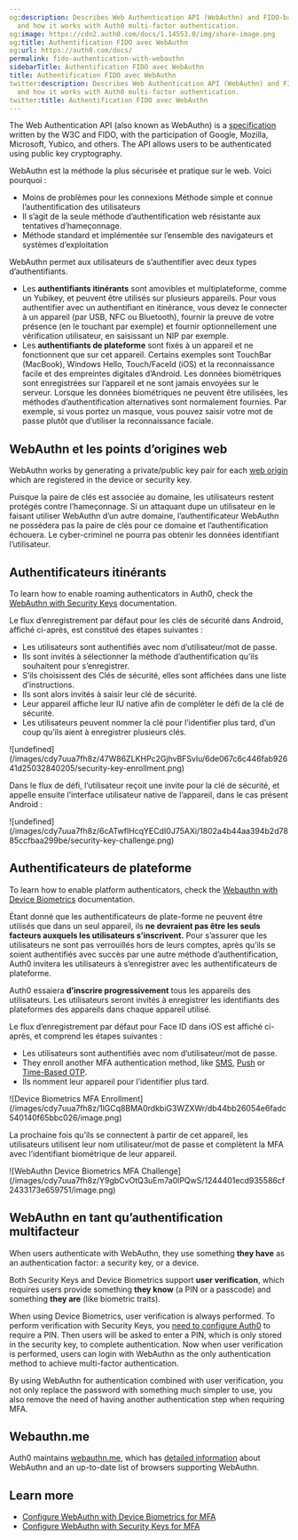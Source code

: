 ```yaml
---
og:description: Describes Web Authentication API (WebAuthn) and FIDO-based authentication
  and how it works with Auth0 multi-factor authentication.
og:image: https://cdn2.auth0.com/docs/1.14553.0/img/share-image.png
og:title: Authentification FIDO avec WebAuthn
og:url: https://auth0.com/docs/
permalink: fido-authentication-with-webauthn
sidebarTitle: Authentification FIDO avec WebAuthn
title: Authentification FIDO avec WebAuthn
twitter:description: Describes Web Authentication API (WebAuthn) and FIDO-based authentication
  and how it works with Auth0 multi-factor authentication.
twitter:title: Authentification FIDO avec WebAuthn
---
```


The Web Authentication API (also known as WebAuthn) is a [specification](https://www.w3.org/TR/webauthn/) written by the W3C and FIDO, with the participation of Google, Mozilla, Microsoft, Yubico, and others. The API allows users to be authenticated using public key cryptography.

WebAuthn est la méthode la plus sécurisée et pratique sur le web. Voici pourquoi :

* Moins de problèmes pour les connexions Méthode simple et connue l’authentification des utilisateurs
* Il s’agit de la seule méthode d’authentification web résistante aux tentatives d’hameçonnage.
* Méthode standard et implémentée sur l’ensemble des navigateurs et systèmes d’exploitation

WebAuthn permet aux utilisateurs de s’authentifier avec deux types d’authentifiants.

* Les **authentifiants itinérants** sont amovibles et multiplateforme, comme un Yubikey, et peuvent être utilisés sur plusieurs appareils. Pour vous authentifier avec un authentifiant en itinérance, vous devez le connecter à un appareil (par USB, NFC ou Bluetooth), fournir la preuve de votre présence (en le touchant par exemple) et fournir optionnellement une vérification utilisateur, en saisissant un NIP par exemple.
* Les **authentifiants de plateforme** sont fixés à un appareil et ne fonctionnent que sur cet appareil. Certains exemples sont TouchBar (MacBook), Windows Hello, Touch/FaceId (iOS) et la reconnaissance facile et des empreintes digitales d’Android. Les données biométriques sont enregistrées sur l’appareil et ne sont jamais envoyées sur le serveur. Lorsque les données biométriques ne peuvent être utilisées, les méthodes d’authentification alternatives sont normalement fournies. Par exemple, si vous portez un masque, vous pouvez saisir votre mot de passe plutôt que d’utiliser la reconnaissance faciale.

## WebAuthn et les points d’origines web

WebAuthn works by generating a private/public key pair for each [web origin](https://en.wikipedia.org/wiki/Same-origin_policy) which are registered in the device or security key.

Puisque la paire de clés est associée au domaine, les utilisateurs restent protégés contre l’hameçonnage. Si un attaquant dupe un utilisateur en le faisant utiliser WebAuthn d’un autre domaine, l’authentificateur WebAuthn ne possèdera pas la paire de clés pour ce domaine et l’authentification échouera. Le cyber-criminel ne pourra pas obtenir les données identifiant l’utilisateur.

## Authentificateurs itinérants

To learn how to enable roaming authenticators in Auth0, check the [WebAuthn with Security Keys](/docs/secure/multi-factor-authentication/fido-authentication-with-webauthn/configure-webauthn-security-keys-for-mfa) documentation.

Le flux d’enregistrement par défaut pour les clés de sécurité dans Android, affiché ci-après, est constitué des étapes suivantes :

* Les utilisateurs sont authentifiés avec nom d’utilisateur/mot de passe.
* Ils sont invités à sélectionner la méthode d’authentification qu’ils souhaitent pour s’enregistrer.
* S’ils choisissent des Clés de sécurité, elles sont affichées dans une liste d’instructions.
* Ils sont alors invités à saisir leur clé de sécurité.
* Leur appareil affiche leur IU native afin de compléter le défi de la clé de sécurité.
* Les utilisateurs peuvent nommer la clé pour l’identifier plus tard, d’un coup qu’ils aient à enregistrer plusieurs clés.

<Frame>![undefined](/images/cdy7uua7fh8z/47W86ZLKHPc2GjhvBFSvlu/6de067c6c446fab92641d25032840205/security-key-enrollment.png)</Frame>

Dans le flux de défi, l’utilisateur reçoit une invite pour la clé de sécurité, et appelle ensuite l’interface utilisateur native de l’appareil, dans le cas présent Android :

<Frame>![undefined](/images/cdy7uua7fh8z/6cATwflHcqYECdI0J75AXi/1802a4b44aa394b2d7885ccfbaa299be/security-key-challenge.png)</Frame>

## Authentificateurs de plateforme

To learn how to enable platform authenticators, check the [Webauthn with Device Biometrics](/docs/secure/multi-factor-authentication/fido-authentication-with-webauthn/configure-webauthn-device-biometrics-for-mfa) documentation.

Étant donné que les authentificateurs de plate-forme ne peuvent être utilisés que dans un seul appareil, ils **ne devraient pas être les seuls facteurs auxquels les utilisateurs s’inscrivent.** Pour s’assurer que les utilisateurs ne sont pas verrouillés hors de leurs comptes, après qu’ils se soient authentifiés avec succès par une autre méthode d’authentification, Auth0 invitera les utilisateurs à s’enregistrer avec les authentificateurs de plateforme.

Auth0 essaiera **d’inscrire progressivement** tous les appareils des utilisateurs. Les utilisateurs seront invités à enregistrer les identifiants des plateformes des appareils dans chaque appareil utilisé.

Le flux d’enregistrement par défaut pour Face ID dans iOS est affiché ci-après, et comprend les étapes suivantes :

* Les utilisateurs sont authentifiés avec nom d’utilisateur/mot de passe.
* They enroll another <Tooltip tip="Multi-factor authentication (MFA): User authentication process that uses a factor in addition to username and password such as a code via SMS." cta="View Glossary" href="/docs/glossary?term=MFA">MFA</Tooltip> authentication method, like [SMS](/docs/secure/multi-factor-authentication/multi-factor-authentication-factors/configure-sms-voice-notifications-mfa), [Push](/docs/secure/multi-factor-authentication/multi-factor-authentication-factors/configure-push-notifications-for-mfa) or [Time-Based OTP](/docs/secure/multi-factor-authentication/multi-factor-authentication-factors/configure-otp-notifications-for-mfa).
* Ils nomment leur appareil pour l’identifier plus tard.

<Frame>![Device Biometrics MFA Enrollment](/images/cdy7uua7fh8z/1lGCq8BMA0rdkbiG3WZXWr/db44bb26054e6fadc540140f65bbc026/image.png)</Frame>

La prochaine fois qu’ils se connectent à partir de cet appareil, les utilisateurs utilisent leur nom utilisateur/mot de passe et complètent la MFA avec l’identifiant biométrique de leur appareil.

<Frame>![WebAuthn Device Biometrics MFA Challenge](/images/cdy7uua7fh8z/Y9gbCvOtQ3uEm7a0lPQwS/1244401ecd935586cf2433173e659751/image.png)</Frame>

## WebAuthn en tant qu’authentification multifacteur

<Callout icon="file-lines" color="#0EA5E9" iconType="regular">

When users authenticate with WebAuthn, they use something **they have** as an authentication factor: a security key, or a device.

Both Security Keys and Device Biometrics support **user verification**, which requires users provide something **they know** (a PIN or a passcode) and something **they are** (like biometric traits).

When using Device Biometrics, user verification is always performed. To perform verification with Security Keys, you [need to configure Auth0](/docs/secure/multi-factor-authentication/fido-authentication-with-webauthn/configure-webauthn-security-keys-for-mfa) to require a PIN. Then users will be asked to enter a PIN, which is only stored in the security key, to complete authentication. Now when user verification is performed, users can login with WebAuthn as the only authentication method to achieve multi-factor authentication.

By using WebAuthn for authentication combined with user verification, you not only replace the password with something much simpler to use, you also remove the need of having another authentication step when requiring MFA.

</Callout>

## Webauthn.me

Auth0 maintains [webauthn.me](https://a0.to/webauthme-auth0-docs), which has [detailed information](https://webauthn.me/introduction) about WebAuthn and an up-to-date list of browsers supporting WebAuthn.

## Learn more

* [Configure WebAuthn with Device Biometrics for MFA](/docs/secure/multi-factor-authentication/fido-authentication-with-webauthn/configure-webauthn-device-biometrics-for-mfa)
* [Configure WebAuthn with Security Keys for MFA](/docs/secure/multi-factor-authentication/fido-authentication-with-webauthn/configure-webauthn-security-keys-for-mfa)
